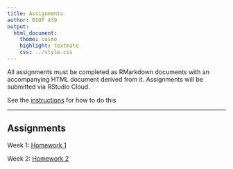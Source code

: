 ```yaml
---
title: Assignments
author: BIOF 439
output:
  html_document:
    theme: cosmo
    highlight: textmate
    css: ../style.css
---
```


All assignments must be completed as RMarkdown documents with an accompanying
HTML document derived from it. Assignments will be submitted via RStudio Cloud. 

See the [instructions](instructions.html) for how to do this

----

## Assignments

Week 1: [Homework 1](HW/HW1.html)

Week 2: [Homework 2](HW/HW2.html)
